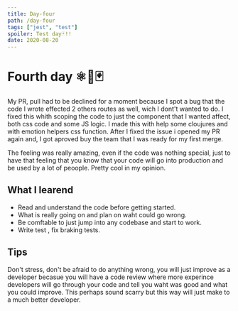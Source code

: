 ```yaml
---
title: Day-four
path: /day-four
tags: ["jest", "test"]
spoiler: Test day🃏!!
date: 2020-08-20
---
```


# Fourth day ⚛🚀🃏

My PR, pull had to be declined for a moment because I spot a bug that the code I wrote effected 2 others routes as well, wich I dont't wanted to do.
I fixed this whith scoping the code to just the component that I wanted affect, both css code and some JS logic.
I made this with help some cloujures and with emotion helpers css function.
After I fixed the issue i opened my PR again and, I got aproved buy the team that I was ready for my first merge.

The feeling was really amazing, even if the code was nothing special, just to have that feeling that you know that your code will go into production and be used by a lot of peoople.
Pretty cool in my opinion.

## What I learend

- Read and understand the code before getting started.
- What is really going on and plan on waht could go wrong.
- Be comftable to just jump into any codebase and start to work.
- Write test , fix braking tests.

## Tips

Don't stress, don't be afraid to do anything wrong,
you will just improve as a developer becasue you will
have a code review where more experince developers will go through
your code and tell you waht was good and what you could improve.
This perhaps sound scarry but this way will just make to a much better developer.
